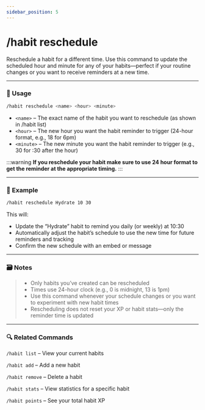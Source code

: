 ```yaml
---
sidebar_position: 5
---
```


# /habit reschedule

Reschedule a habit for a different time. Use this command to update the scheduled hour and minute for any of your habits—perfect if your routine changes or you want to receive reminders at a new time.

<hr className="md-divider-gradient" />

### 💬 Usage
```bash
/habit reschedule <name> <hour> <minute>
```
- `<name>` – The exact name of the habit you want to reschedule (as shown in /habit list)
- `<hour>` – The new hour you want the habit reminder to trigger (24-hour format, e.g., 18 for 6pm)
- `<minute>` – The new minute you want the habit reminder to trigger (e.g., 30 for :30 after the hour)

:::warning
**If you reschedule your habit make sure to use 24 hour format to get the reminder at the appropriate timing.**
:::

<hr className="md-divider-gradient" />

### 📌 Example
```bash
/habit reschedule Hydrate 10 30
```
This will:
- Update the “Hydrate” habit to remind you daily (or weekly) at 10:30
- Automatically adjust the habit’s schedule to use the new time for future reminders and tracking
- Confirm the new schedule with an embed or message

<hr className="md-divider-gradient" />

### 🗃️ Notes
> - Only habits you’ve created can be rescheduled
> - Times use 24-hour clock (e.g., 0 is midnight, 13 is 1pm)
> - Use this command whenever your schedule changes or you want to experiment with new habit times
> - Rescheduling does not reset your XP or habit stats—only the reminder time is updated

<hr className="md-divider-gradient" />

### 🔍 Related Commands
`/habit list` – View your current habits

`/habit add` – Add a new habit

`/habit remove` – Delete a habit

`/habit stats` – View statistics for a specific habit

`/habit points` – See your total habit XP